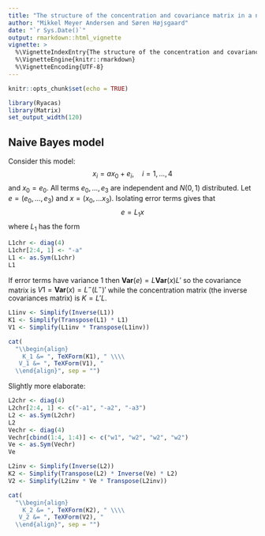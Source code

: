 ```yaml
---
title: "The structure of the concentration and covariance matrix in a naive Bayes model"
author: "Mikkel Meyer Andersen and Søren Højsgaard"
date: "`r Sys.Date()`"
output: rmarkdown::html_vignette
vignette: >
  %\VignetteIndexEntry{The structure of the concentration and covariance matrix in a naive Bayes model}
  %\VignetteEngine{knitr::rmarkdown}
  %\VignetteEncoding{UTF-8}
---
```


```r
knitr::opts_chunk$set(echo = TRUE)
```

```r
library(Ryacas)
library(Matrix)
set_output_width(120)
```

## Naive Bayes model

Consider this model: 
$$
x_i = a x_0 + e_i, \quad i=1, \dots, 4
$$ 
and $x_0=e_0$. All terms $e_0, \dots, e_3$ are independent and $N(0,1)$ distributed. 
Let $e=(e_0, \dots, e_3)$ and $x=(x_0, \dots x_3)$.
Isolating error terms gives that
$$
 e = L_1 x
$$
where $L_1$ has the form
```r
L1chr <- diag(4)
L1chr[2:4, 1] <- "-a"
L1 <- as.Sym(L1chr)
L1
```

If error terms have variance $1$ then $\mathbf{Var}(e)=L \mathbf{Var}(x) L'$ so the covariance matrix is $V1=\mathbf{Var}(x) = L^- (L^-)'$ while the concentration matrix (the inverse covariances matrix) is $K=L' L$.

```r
L1inv <- Simplify(Inverse(L1))
K1 <- Simplify(Transpose(L1) * L1)
V1 <- Simplify(L1inv * Transpose(L1inv))
```

```r
cat(
  "\\begin{align} 
    K_1 &= ", TeXForm(K1), " \\\\ 
   V_1 &= ", TeXForm(V1), " 
  \\end{align}", sep = "")
```

Slightly more elaborate:

```r
L2chr <- diag(4)
L2chr[2:4, 1] <- c("-a1", "-a2", "-a3")
L2 <- as.Sym(L2chr)
L2
Vechr <- diag(4)
Vechr[cbind(1:4, 1:4)] <- c("w1", "w2", "w2", "w2")
Ve <- as.Sym(Vechr)
Ve
```

```r
L2inv <- Simplify(Inverse(L2))
K2 <- Simplify(Transpose(L2) * Inverse(Ve) * L2)
V2 <- Simplify(L2inv * Ve * Transpose(L2inv))
```

```r
cat(
  "\\begin{align} 
    K_2 &= ", TeXForm(K2), " \\\\ 
   V_2 &= ", TeXForm(V2), " 
  \\end{align}", sep = "")
```



